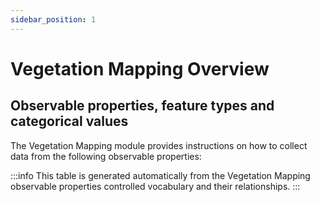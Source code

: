 ```yaml
---
sidebar_position: 1
---
```



# Vegetation Mapping Overview

## Observable properties, feature types and categorical values

The Vegetation Mapping module provides instructions on how to collect data from the following observable properties:

<OverviewTable moduleOpCollectionUri="https://linked.data.gov.au/def/test/dawe-cv/2089561b-5b49-472a-812f-3de661505ccb" />

:::info
This table is generated automatically from the Vegetation Mapping observable properties controlled vocabulary and their relationships.
:::
